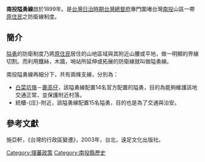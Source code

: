 '''南投隘勇線'''啟於1899年。是[[台灣日治時期|台灣日治時期]][[台灣總督府|台灣總督府]]專門圍堵台灣[[南投縣|南投]]山區一帶[[原住民|原住民]]之防衛線制度。

==簡介==
[[隘勇|隘勇]]的防衛制度乃將[[原住民|原住民]]居住的山地區域與其附近山腰或平地，做一明顯的界線切割。而利用鐵絲，木牆，哨站所延伸或拓展的防衛線就叫做隘勇線。

南投隘勇線再細分下，共有兩條支線，分別為：
*[[白菜坑嶺|白菜坑嶺]]－[[鹿高仔|鹿高仔]]，該隘勇線配置14名官方配置的隘勇，目的為能夠維護該地交通正常，並保護附近村落。
*統櫃-{庄}-附近，該隘勇線配置15名隘勇，目的也是為了交通與治安。
==參考文獻==
施亞軒，《台灣的行政區變遷》，2003年，台北，遠足文化出版社。

[[Category:理蕃政策|Category:理蕃政策]]
[[Category:南投縣歷史|Category:南投縣歷史]]